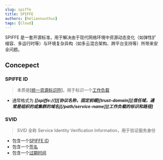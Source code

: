 ```yaml
---
slug: spiffe
title: SPIFFE
authors: [heliannuuthus]
tags: [Cloud]
---
```


SPIFFE 是一套开源标准，用于解决由于现代网络环境中资源动态变化（如弹性扩缩容、多运行时等）与环境复杂异构（如多云混合架构、跨平台支持等）所带来安全问题。

<!-- truncate -->

## Concepect

### SPIFFE ID

> 本质是[[统一资源标识符]](/terms/web#uri)，用于标识一个[工作负载](#Workload)

- 通常格式为 **_[[spiffe://]][协议名称，固定前缀][trust-domain]][信任域，通常是组织的或集群的域名][/path/service-name]][工作负载的标识和路径]_**

### SVID

> SVID 全称 Service Identity Verification Information，用于验证服务身份

- 包含一个[SPIFFE ID](#SPIFFE-ID)
- 包含一个[签名](#Signature)
- 包含一个[过期时间](#Expiration)
